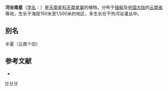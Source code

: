{{Speciesbox 
| taxon = Arisaema prazeri
| authority = Hook. f.
}}

'''河谷南星'''（[[学名|学名]]：{{lang|la|''Arisaema prazeri''}}）是[[天南星科|天南星科]][[天南星属|天南星属]]的植物。分布于[[缅甸|缅甸]]及[[中国大陆|中国大陆]]的[[云南省|云南省]]等地，生长于海拔150米至1,500米的地区，多生长在干热河谷灌丛中。

== 别名 ==
半夏（云南个旧）

== 参考文献 ==
<div class="references-small">
* {{cite web| url =http://www.bioinfo.cn/db05/KmzwSpecies.php?action=view&id=937| title =河谷南星| work =《中国高等植物数据库全库》| publisher =中国科学院微生物研究所| author =昆明植物研究所| accessdate =2009-02-21| deadurl =yes| archiveurl =https://web.archive.org/web/20160305021405/http://www.bioinfo.cn/db05/KmzwSpecies.php?action=view&id=937| archivedate =2016-03-05}}
</div>
{{Taxonbar|from=Q4034365}}

{{DEFAULTSORT:Arisaema prazeri}}
[[Category:天南星属|H]]
[[Category:緬甸植物|H]]
[[Category:云南植物|H]]